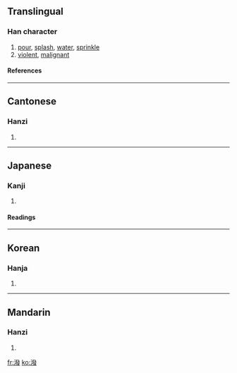 {{see|泼|溌}}

==Translingual==
===Han character===
{{Han char|rn=85|rad=水|as=12|sn=15|four=3214<sub>7</sub>|canj=水弓人水 (ENOE)}}
# [[pour]], [[splash]], [[water]], [[sprinkle]]
# [[violent]], [[malignant]]
====References====
{{Han ref|kx=0648.340|dkj=18225|dj=1058.180|hdz=31750.070|uh=6F51|ud=28497|bh=BCE2|bd=48354}}

----
==Cantonese==
===Hanzi===
{{yue-hanzi|jyut=|y=put3}}
# {{defn|Cantonese}}

----
==Japanese==
===Kanji===
{{ja-kanji|grade=|rs=水12}}
# {{defn|Japanese}} 
====Readings====
{{ja-readings|on=[[はつ]] (hatsu)|kun=[[もる]] (moru), [[とびちる]] (tobichiru), [[そそぐ]] (sosogu)}}

----
==Korean==
===Hanja===
{{ko-hanja|hangeul=발|eumhun=|rv=bal|mr=pal|y=pal}}
# {{defn|Korean}}

----
==Mandarin==
===Hanzi===
{{cmn-hanzi|sim=泼|pin=[[pō]] (po1)|wg=p'o<sup>1</sup>}}
# {{defn|Mandarin}}

[[fr:潑]]
[[ko:潑]]